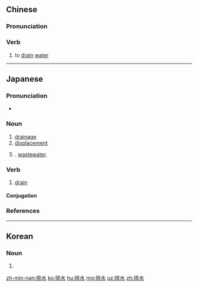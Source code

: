 ==Chinese==
{{zh-forms}}

===Pronunciation===
{{zh-pron
|m=páishuǐ
|c=paai4 seoi2
|mn=pâi-chúi
|cat=v
}}

===Verb===
{{zh-verb}}

# to [[drain]] [[water]]

----

==Japanese==
{{ja-kanjitab|はい|すい|yomi=on}}

===Pronunciation===
* {{ja-pron|はいすい|y=o|acc=0|acc_ref=NHK}}

===Noun===
{{ja-noun|はいすい}}

# [[drainage]]
# [[displacement]] {{gloss|water displaced by an object in water}}
# {{alternative spelling of|廃水|lang=ja}}. [[wastewater]].

===Verb===
{{ja-verb-suru|はいすい}}

# [[drain]]

====Conjugation====
{{ja-suru|はいすい}}

===References===
<references/>

----

==Korean==
{{ko-hanjatab}}

===Noun===
{{ko-noun|hj|hangeul=배수}}

# {{hanja form of|배수|[[drainage]]}}

[[zh-min-nan:排水]]
[[ko:排水]]
[[hu:排水]]
[[mg:排水]]
[[uz:排水]]
[[zh:排水]]